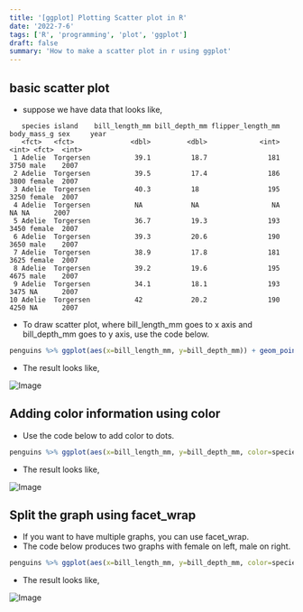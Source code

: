 ```yaml
---
title: '[ggplot] Plotting Scatter plot in R'
date: '2022-7-6'
tags: ['R', 'programming', 'plot', 'ggplot']
draft: false
summary: 'How to make a scatter plot in r using ggplot'
---
```


## basic scatter plot

- suppose we have data that looks like,

```
   species island    bill_length_mm bill_depth_mm flipper_length_mm body_mass_g sex     year
   <fct>   <fct>              <dbl>         <dbl>             <int>       <int> <fct>  <int>
 1 Adelie  Torgersen           39.1          18.7               181        3750 male    2007
 2 Adelie  Torgersen           39.5          17.4               186        3800 female  2007
 3 Adelie  Torgersen           40.3          18                 195        3250 female  2007
 4 Adelie  Torgersen           NA            NA                  NA          NA NA      2007
 5 Adelie  Torgersen           36.7          19.3               193        3450 female  2007
 6 Adelie  Torgersen           39.3          20.6               190        3650 male    2007
 7 Adelie  Torgersen           38.9          17.8               181        3625 female  2007
 8 Adelie  Torgersen           39.2          19.6               195        4675 male    2007
 9 Adelie  Torgersen           34.1          18.1               193        3475 NA      2007
10 Adelie  Torgersen           42            20.2               190        4250 NA      2007
```

- To draw scatter plot, where bill_length_mm goes to x axis and bill_depth_mm goes to y axis, use the code below.

```R
penguins %>% ggplot(aes(x=bill_length_mm, y=bill_depth_mm)) + geom_point()
```

- The result looks like,

![Image](/static/images/r/scatter.png)

## Adding color information using color

- Use the code below to add color to dots.

```R
penguins %>% ggplot(aes(x=bill_length_mm, y=bill_depth_mm, color=species)) + geom_point()
```

- The result looks like,

![Image](/static/images/r/scatter_color.png)

## Split the graph using facet_wrap

- If you want to have multiple graphs, you can use facet_wrap.
- The code below produces two graphs with female on left, male on right.

```R
penguins %>% ggplot(aes(x=bill_length_mm, y=bill_depth_mm, color=species)) + geom_point() + facet_wrap(vars(sex))
```

- The result looks like,

![Image](/static/images/r/scatter_facet.png)
